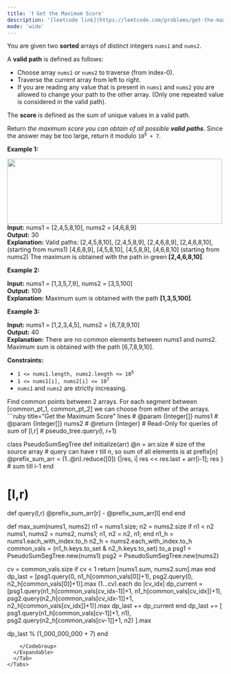 ```yaml
---
title: '❗️ Get the Maximum Score'
description: '[leetcode link](https://leetcode.com/problems/get-the-maximum-score/description/)'
mode: 'wide'
---
```

<Tabs>
  <Tab title="Question" icon="circle-question" iconType="regular">
    <Card>
      <p>You are given two <strong>sorted</strong> arrays of distinct integers <code>nums1</code> and <code>nums2</code>.</p>  <p>A <strong>valid<strong><em> </em></strong>path</strong> is defined as follows:</p>  <ul>  <li>Choose array <code>nums1</code> or <code>nums2</code> to traverse (from index-0).</li>  <li>Traverse the current array from left to right.</li>  <li>If you are reading any value that is present in <code>nums1</code> and <code>nums2</code> you are allowed to change your path to the other array. (Only one repeated value is considered in the valid path).</li> </ul>  <p>The <strong>score</strong> is defined as the sum of unique values in a valid path.</p>  <p>Return <em>the maximum score you can obtain of all possible <strong>valid paths</strong></em>. Since the answer may be too large, return it modulo <code>10<sup>9</sup> + 7</code>.</p>   <p><strong class="example">Example 1:</strong></p> <img alt="" src="https://assets.leetcode.com/uploads/2020/07/16/sample_1_1893.png" style="width: 500px; height: 151px;" />  <strong>Input:</strong> nums1 = [2,4,5,8,10], nums2 = [4,6,8,9] <br/> <strong>Output:</strong> 30 <br/> <strong>Explanation:</strong> Valid paths: [2,4,5,8,10], [2,4,5,8,9], [2,4,6,8,9], [2,4,6,8,10],  (starting from nums1) [4,6,8,9], [4,5,8,10], [4,5,8,9], [4,6,8,10]    (starting from nums2) The maximum is obtained with the path in green <strong>[2,4,6,8,10]</strong>.   <p><strong class="example">Example 2:</strong></p>   <strong>Input:</strong> nums1 = [1,3,5,7,9], nums2 = [3,5,100] <br/> <strong>Output:</strong> 109 <br/> <strong>Explanation:</strong> Maximum sum is obtained with the path <strong>[1,3,5,100]</strong>.   <p><strong class="example">Example 3:</strong></p>   <strong>Input:</strong> nums1 = [1,2,3,4,5], nums2 = [6,7,8,9,10] <br/> <strong>Output:</strong> 40 <br/> <strong>Explanation:</strong> There are no common elements between nums1 and nums2. Maximum sum is obtained with the path [6,7,8,9,10].    <p><strong>Constraints:</strong></p>  <ul>  <li><code>1 &lt;= nums1.length, nums2.length &lt;= 10<sup>5</sup></code></li>  <li><code>1 &lt;= nums1[i], nums2[i] &lt;= 10<sup>7</sup></code></li>  <li><code>nums1</code> and <code>nums2</code> are strictly increasing.</li> </ul> 
    </Card>
  </Tab>
  <Tab title="Solution" icon="lightbulb" iconType="regular" >
    <Card>
      Find common points between 2 arrays. For each segment between [common_pt_1, common_pt_2] we can choose from either of the arrays.
    </Card>
  <Expandable title="code">
    <CodeGroup dropdown>
```ruby title="Get the Maximum Score" lines
# @param {Integer[]} nums1
# @param {Integer[]} nums2
# @return {Integer}
# Read-Only for queries of sum of [l,r]
# pseudo_tree.query(l, r+1)

class PseudoSumSegTree
  def initialize(arr)
    @n = arr.size # size of the source array
    # query can have r till n, so sum of all elements is at prefix[n]
    @prefix_sum_arr = (1..@n).reduce([0]) {|res, i| res << res.last + arr[i-1]; res } # sum till i-1
  end
  
  # [l,r)
  def query(l,r)
    @prefix_sum_arr[r] - @prefix_sum_arr[l]
  end
end

def max_sum(nums1, nums2)
  n1 = nums1.size; n2 = nums2.size
  if n1 < n2
    nums1, nums2 = nums2, nums1; n1, n2 = n2, n1;
  end
  n1_h = nums1.each_with_index.to_h
  n2_h = nums2.each_with_index.to_h
  common_vals = (n1_h.keys.to_set & n2_h.keys.to_set).to_a
  psg1 = PseudoSumSegTree.new(nums1)
  psg2 = PseudoSumSegTree.new(nums2)

  cv = common_vals.size
  if cv < 1
    return [nums1.sum, nums2.sum].max
  end
  dp_last = [psg1.query(0, n1_h[common_vals[0]]+1), psg2.query(0, n2_h[common_vals[0]]+1)].max
  (1...cv).each do |cv_idx|
    dp_current = [psg1.query(n1_h[common_vals[cv_idx-1]]+1, n1_h[common_vals[cv_idx]]+1),
    psg2.query(n2_h[common_vals[cv_idx-1]]+1, n2_h[common_vals[cv_idx]]+1)].max
    dp_last += dp_current 
  end
  dp_last += [ psg1.query(n1_h[common_vals[cv-1]]+1, n1),  psg2.query(n2_h[common_vals[cv-1]]+1, n2)   ].max

  dp_last % (1_000_000_000 + 7)
end
```
    </CodeGroup>
  </Expandable>
  </Tab>
</Tabs>